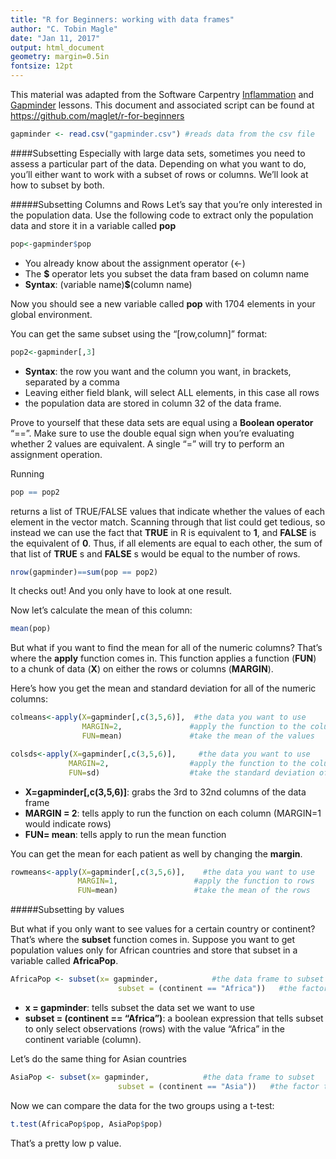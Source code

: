 ```yaml
---
title: "R for Beginners: working with data frames"
author: "C. Tobin Magle"
date: "Jan 11, 2017"
output: html_document
geometry: margin=0.5in
fontsize: 12pt
---
```

This material was adapted from the Software Carpentry [Inflammation](http://swcarpentry.github.io/r-novice-inflammation/01-starting-with-data.html) and [Gapminder]("https://raw.githubusercontent.com/swcarpentry/r-novice-gapminder/gh-pages/_episodes_rmd/data/gapminder-FiveYearData.csv") lessons. This document and associated script can be found at
[https://github.com/maglet/r-for-beginners](https://github.com/maglet/r-for-beginners)

```r
gapminder <- read.csv("gapminder.csv") #reads data from the csv file
```

####Subsetting
Especially with large data sets, sometimes you need to assess a particular part 
of the data. Depending on what you want to do, you'll either want to work with 
a subset of rows or columns. We'll look at how to subset by both. 

#####Subsetting Columns and Rows
Let's say that you're only interested in the population data. Use the 
following code to extract only the population data and store it in a variable called
__pop__

```r
pop<-gapminder$pop
```

* You already know about the assignment operator (<-)
* The __$__ operator lets you subset the data fram based on column name
* __Syntax__: (variable name)__$__(column name)

Now you should see a new variable called __pop__  with 1704 
elements in your global environment. 

You can get the same subset using the "[row,column]" format:
```r
pop2<-gapminder[,3]
```

* __Syntax__: the row you want and the column you want, in brackets, separated 
by a comma
* Leaving either field blank, will select ALL elements, in this case all rows
* the population data are stored in column 32 of the data frame.

Prove to yourself that these data sets are equal using a __Boolean operator__ 
"==". Make sure to use the double equal sign when you're evaluating whether 
2 values are equivalent. A single "=" will try to perform an assignment operation.

Running

```r
pop == pop2
```

returns a list of TRUE/FALSE values that indicate whether the values of each element in the vector match. Scanning through that list could get tedious,
so instead we can use the fact that __TRUE__ in R is equivalent to __1__, and 
__FALSE__ is the equivalent of __0__. Thus, if all elements are equal to each other,
the sum of that list of __TRUE__ s and __FALSE__ s would be equal to the number of 
rows.

```r
nrow(gapminder)==sum(pop == pop2)
```

It checks out! And you only have to look at one result.

Now let's calculate the mean of this column:

```r
mean(pop)
```

But what if you want to find the mean for all of the numeric columns? That's where the 
__apply__ function comes in. This function applies a function (__FUN__) to a 
chunk of data (__X__) on either the rows or columns (__MARGIN__).

Here's how you get the mean and standard deviation for all of the numeric columns:
```r
colmeans<-apply(X=gapminder[,c(3,5,6)],  #the data you want to use
                MARGIN=2,               #apply the function to the columns
                FUN=mean)               #take the mean of the values

colsds<-apply(X=gapminder[,c(3,5,6)],     #the data you want to use
             MARGIN=2,                  #apply the function to the colummns
             FUN=sd)                    #take the standard deviation of the columns
```

* __X=gapminder[,c(3,5,6)]__: grabs the 3rd to 32nd columns of the data frame
* __MARGIN = 2__: tells apply to run the function on each column (MARGIN=1 would
indicate rows)
* __FUN= mean__: tells apply to run the mean function 

You can get the mean for each patient as well by changing the __margin__.

```r
rowmeans<-apply(X=gapminder[,c(3,5,6)],    #the data you want to use
               MARGIN=1,                 #apply the function to rows
               FUN=mean)                 #take the mean of the rows
```

#####Subsetting by values

But what if you only want to see values for a certain country or continent? That's
where the __subset__ function comes in. Suppose you want to get population 
values only for African countries and store that subset in a variable called 
__AfricaPop__.

```r
AfricaPop <- subset(x= gapminder,            #the data frame to subset
                        subset = (continent == "Africa"))   #the factor to subset on
```

* __x = gapminder__: tells subset the data set we want to use
* __subset = (continent == "Africa")__: a boolean expression that tells subset to only 
select observations (rows) with the value "Africa" in the continent variable (column).

Let's do the same thing for Asian countries
```r
AsiaPop <- subset(x= gapminder,            #the data frame to subset
                        subset = (continent == "Asia"))   #the factor to subset on
```

Now we can compare the data for the two groups using a t-test:

```r
t.test(AfricaPop$pop, AsiaPop$pop)
```

That's a pretty low p value. 